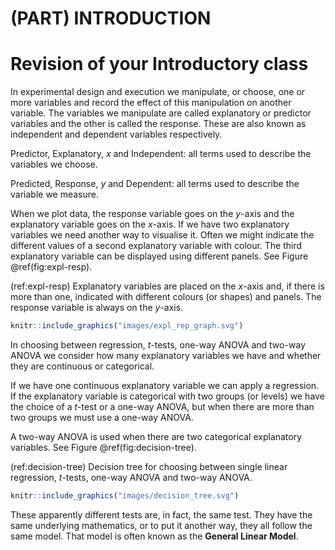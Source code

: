 # (PART) INTRODUCTION {-}

# Revision of your Introductory class {#revision}
In experimental design and execution we manipulate, or choose, one or more variables and record the effect of this manipulation on another variable. The variables we manipulate  are called explanatory or predictor variables and the other is called the response. These are also known as independent and dependent variables respectively.

:::key
Predictor, Explanatory, *x* and Independent: all terms used to describe the variables we choose.  
:::

:::key
Predicted, Response, *y* and Dependent: all terms used to describe the variable we measure.
:::

When we plot data, the response variable goes on the *y*-axis and the explanatory variable goes on the *x*-axis. If we have two explanatory variables we need another way to visualise it. Often we might indicate the different values of a second explanatory variable with colour. The third explanatory variable can be displayed using different panels. See Figure \@ref(fig:expl-resp). 

(ref:expl-resp) Explanatory variables are placed on the *x*-axis and, if there is more than one, indicated with different colours (or shapes) and panels. The response variable is always on the *y*-axis. 


```r
knitr::include_graphics("images/expl_rep_graph.svg")
```



In choosing between regression, *t*-tests, one-way ANOVA and two-way ANOVA we consider how many explanatory variables we have and whether they are continuous or categorical. 

If we have one continuous explanatory variable we can apply a regression. If the explanatory variable is categorical with two groups (or levels) we have the choice of a *t*-test or a one-way ANOVA, but when there are more than two groups we must use a one-way ANOVA. 

A two-way ANOVA is used when there are two categorical explanatory variables. See Figure \@ref(fig:decision-tree). 

(ref:decision-tree) Decision tree for choosing between single linear regression, *t*-tests, one-way ANOVA and two-way ANOVA.

```r
knitr::include_graphics("images/decision_tree.svg")
```

These apparently different tests are, in fact, the same test. They have the same underlying mathematics, or to put it another way, they all follow the same model. That model is often known as the **General Linear Model**. 




